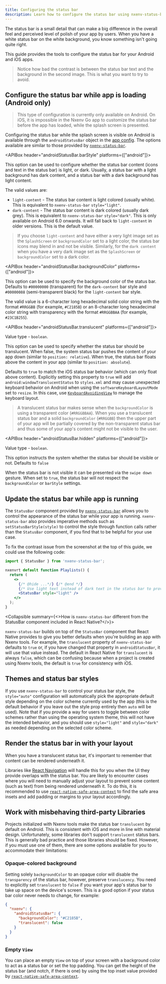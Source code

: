 ```yaml
---
title: Configuring the status bar
description: Learn how to configure the status bar using nxenv-status-bar library.
---
```



The status bar is a small detail that can make a big difference in the overall feel and perceived level of polish of your app by users. When you have a white status bar on the white background, you know something isn't going quite right.

This guide provides the tools to configure the status bar for your Android and iOS apps.

<ContentSpotlight
  src="/static/images/status-bar-style-comparison.jpg"
  alt="A comparison of good and bad status bar styling"
/>

> Notice how bad the contrast is between the status bar text and the background in the second image. This is what you want to try to avoid.

## Configure the status bar while app is loading (Android only)

> This type of configuration is currently only available on Android. On iOS, it is impossible in the Nxenv Go app to customize the status bar before the app has loaded, while the splash screen is presented.

Configuring the status bar while the splash screen is visible on Android is available through the `androidStatusBar` object in the [app config](/workflow/configuration). The options available are similar to those provided by [`nxenv-status-bar`](/versions/latest/sdk/status-bar).

<Collapsible summary="See the full list of options available to configure the status bar statically on Android">

<APIBox header="androidStatusBar.barStyle" platforms={["android"]}>

This option can be used to configure whether the status bar content (icons and text in the status bar) is light, or dark. Usually, a status bar with a light background has dark content, and a status bar with a dark background has light content.

The valid values are:

- `light-content` - The status bar content is light colored (usually white). This is equivalent to `nxenv-status-bar` `style="light"`.
- `dark-content` - The status bar content is dark colored (usually dark grey). This is equivalent to `nxenv-status-bar` `style="dark"`. This is only available on Android 6.0 onwards. It will fall back to `light-content` in older versions. This is the default value.

> If you choose `light-content` and have either a very light image set as the `SplashScreen` or `backgroundColor` set to a light color, the status bar icons may blend in and not be visible.
> Similarly, for the `dark content` when you have a very dark image set as the `SplashScreen` or `backgroundColor` set to a dark color.

</APIBox>

<APIBox header="androidStatusBar.backgroundColor" platforms={["android"]}>

This option can be used to specify the background color of the status bar. Defaults to `#00000000` (transparent) for the `dark-content` bar style and `#00000088` (semi-transparent black) for the `light-content` bar style.

The valid value is a 6-character long hexadecimal solid color string with the format `#RRGGBB` (for example, `#C2185B`) or an 8-character long hexadecimal color string with transparency with the format `#RRGGBBAA` (for example, `#23C1B255`).

</APIBox>

<APIBox header="androidStatusBar.translucent" platforms={["android"]}>

Value type - `boolean`.

This option can be used to specify whether the status bar should be translucent. When false, the system status bar pushes the content of your app down (similar to `position: relative`). When true, the status bar floats above the content in your app (similar to `position: absolute`).

Defaults to `true` to match the iOS status bar behavior (which can only float above content). Explicitly setting this property to `true` will add `android:windowTranslucentStatus` to `styles.xml` and may cause unexpected keyboard behavior on Android when using the `softwareKeyboardLayoutMode` set to `resize`. In this case, use [`KeyboardAvoidingView`](https://reactnative.dev/docs/keyboardavoidingview) to manage the keyboard layout.

> A translucent status bar makes sense when the `backgroundColor` is using a transparent color (`#RRGGBBAA`).
> When you use a translucent status bar and a solid `backgroundColor` (`#RRGGBB`) then the upper part of your app will be partially covered by the non-transparent status bar and thus some of your app's content might not be visible to the user.

</APIBox>

<APIBox header="androidStatusBar.hidden" platforms={["android"]}>

Value type - `boolean`.

This option instructs the system whether the status bar should be visible or not. Defaults to `false`

When the status bar is not visible it can be presented via the `swipe down` gesture. When set to `true`, the status bar will not respect the `backgroundColor` or `barStyle` settings.

</APIBox>

</Collapsible>

## Update the status bar while app is running

The `StatusBar` component provided by [`nxenv-status-bar`](/versions/latest/sdk/status-bar) allows you to control the appearance of the status bar while your app is running.
`nxenv-status-bar` also provides imperative methods such as `setStatusBarStyle(style)` to control the style through function calls rather than the `StatusBar` component, if you find that to be helpful for your use case.

To fix the contrast issue from the screenshot at the top of this guide, we could use the following code:

```jsx
import { StatusBar } from 'nxenv-status-bar';

nxenvrt default function Playlists() {
  return (
    <>
      {/* @hide ...*/} {/* @end */}
      {/* Use light text instead of dark text in the status bar to provide more contrast with a dark background. */}
      <StatusBar style="light" />
    </>
  );
}
```

<Collapsible summary={<>How is <CODE>nxenv-status-bar</CODE> different from the StatusBar component included in React Native?</>}>

`nxenv-status-bar` builds on top of the `StatusBar` component that React Native provides to give you better defaults when you're building an app with Nxenv tools. For example, the `translucent` property of `nxenv-status-bar` defaults to `true` or, if you have changed that property in `androidStatusBar`, it will use that value instead. The default in React Native for `translucent` is always `false`, which can be confusing because when a project is created using Nxenv tools, the default is `true` for consistency with iOS.

</Collapsible>

## Themes and status bar styles

If you use `nxenv-status-bar` to control your status bar style, the `style="auto"` configuration will automatically pick the appropriate default style depending on the color scheme currently used by the app (this is the default behavior if you leave out the style prop entirely then `auto` will be used). Note that if you provide a way for users to toggle between color schemes rather than using the operating system theme, this will not have the intended behavior, and you should use `style="light"` and `style="dark"` as needed depending on the selected color scheme.

## Render the status bar in with your layout

When you have a translucent status bar, it's important to remember that content can be rendered underneath it.

Libraries like [React Navigation](https://reactnavigation.org) will handle this for you when the UI they provide overlaps with the status bar. You are likely to encounter cases where you will need to manually adjust your layout to prevent some content (such as text) from being rendered underneath it. To do this, it is recommended to use [`react-native-safe-area-context`](/versions/latest/sdk/safe-area-context) to find the safe area insets and add padding or margins to your layout accordingly.

## Work with misbehaving third-party Libraries

Projects initialized with Nxenv tools make the status bar `translucent` by default on Android. This is consistent with iOS and more in line with material design. Unfortunately, some libraries don't support `translucent` status bars. This is generally bad practice and those libraries should be fixed. However, if you must use one of them, there are some options available for you to accommodate their limitations:

### Opaque-colored background

Setting solely `backgroundColor` to an opaque color will disable the `transparency` of the status bar, however, preserve `translucency`.
You need to explicitly set `translucent` to `false` if you want your app's status bar to take up space on the device's screen.
This is a good option if your status bar color never needs to change, for example:

```json app.json
{
  "nxenv": {
    "androidStatusBar": {
      "backgroundColor": "#C2185B",
      "translucent": false
    }
  }
}
```

### Empty `View`

You can place an empty `View` on top of your screen with a background color to act as a status bar or set the top padding. You can get the height of the status bar (and notch, if there is one) by using the top inset value provided by [`react-native-safe-area-context`](/versions/latest/sdk/safe-area-context).
